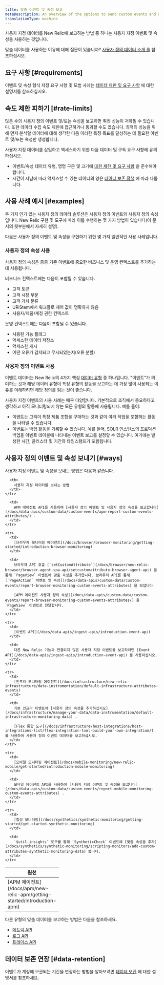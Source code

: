 ```yaml
---
title: 맞춤 이벤트 및 속성 보고
metaDescription: An overview of the options to send custom events and attributes to New Relic.
translationType: machine
---
```


사용자 지정 데이터를 New Relic에 보고하는 방법 중 하나는 사용자 지정 이벤트 및 속성을 사용하는 것입니다.

맞춤 데이터를 사용하는 이유에 대해 질문이 있습니까? [사용자 정의 데이터 소개 를](/docs/data-apis/custom-data/intro-custom-data) 참조하십시오.

## 요구 사항 [#requirements]

이벤트 및 속성 형식 지정 요구 사항 및 모범 사례는 [데이터 제한 및 요구 사항](/docs/data-apis/custom-data/custom-events/data-requirements-limits-custom-event-data) 에 대한 설명서를 참조하십시오.

## 속도 제한 피하기 [#rate-limits]

많은 수의 사용자 정의 이벤트 및/또는 속성을 보고하면 쿼리 성능이 저하될 수 있습니다. 또한 데이터 수집 속도 제한에 접근하거나 통과할 수도 있습니다. 최적의 성능을 위해 먼저 분석할 데이터에 대해 생각한 다음 이러한 특정 목표를 달성하는 데 필요한 이벤트 및/또는 속성만 생성합니다.

사용자 지정 데이터를 삽입하고 액세스하기 위한 다음 데이터 및 구독 요구 사항에 유의하십시오.

* 이벤트/속성 데이터 유형, 명명 구문 및 크기에 [대한 제한 및 요구 사항](/docs/data-apis/custom-data/custom-events/data-requirements-limits-custom-event-data) 을 준수해야 합니다.
* 시간이 지남에 따라 액세스할 수 있는 데이터의 양은 [데이터 보존 정책](/docs/accounts/original-accounts-billing/original-data-retention/event-data-retention-original-pricing-plan) 에 따라 다릅니다.

## 사용 사례 예시 [#examples]

두 가지 인기 있는 사용자 정의 데이터 솔루션은 사용자 정의 이벤트와 사용자 정의 속성입니다. New Relic 구현 및 도구에 따라 이를 수행하는 몇 가지 방법이 있습니다(이 문서의 뒷부분에서 자세히 설명).

다음은 사용자 정의 이벤트 및 속성을 구현하기 위한 몇 가지 일반적인 사용 사례입니다.

### 사용자 정의 속성 사용

사용자 정의 속성은 종종 기존 이벤트에 중요한 비즈니스 및 운영 컨텍스트를 추가하는 데 사용됩니다.

비즈니스 컨텍스트에는 다음이 포함될 수 있습니다.

* 고객 토큰
* 고객 시장 부문
* 고객 가치 분류
* URIStem에서 워크플로 제어 값이 명확하지 않음
* 사용자/제품/계정 권한 컨텍스트

운영 컨텍스트에는 다음이 포함될 수 있습니다.

* 사용된 기능 플래그
* 액세스한 데이터 저장소
* 액세스한 캐시
* 어떤 오류가 감지되고 무시되었는지(오류 분할)

### 사용자 정의 이벤트 사용

이벤트 데이터는 New Relic의 4가지 핵심 [데이터 유형](/docs/data-apis/understand-data/new-relic-data-types/#event-data) 중 하나입니다. "이벤트"가 의미하는 것과 해당 데이터 유형이 특정 유형의 활동을 보고하는 데 가장 많이 사용되는 이유를 이해하려면 해당 정의를 읽는 것이 좋습니다.

사용자 지정 이벤트의 사용 사례는 매우 다양합니다. 기본적으로 조직에서 중요하다고 생각하고 아직 모니터링되지 않는 모든 유형의 활동에 사용됩니다. 예를 들어:

* 이벤트는 고객이 특정 제품 조합을 구매하는 것과 같이 여러 작업을 포함하는 활동을 나타낼 수 있습니다.
* 이벤트는 백업 활동을 기록할 수 있습니다. 예를 들어, SOLR 인스턴스의 프로덕션 백업을 이벤트 테이블에 나타내는 이벤트 보고를 설정할 수 있습니다. 여기에는 발생한 시간, 클러스터 및 기간의 타임스탬프가 포함됩니다.

## 사용자 정의 이벤트 및 속성 보내기 [#ways]

사용자 지정 이벤트 및 속성을 보내는 방법은 다음과 같습니다.

<table>
  <thead>
    <tr>
      <th width="150px">
        원천
      </th>

      <th>
        사용자 지정 데이터를 보내는 방법
      </th>
    </tr>
  </thead>

  <tbody>
    <tr>
      <td>
        [APM 에이전트](/docs/apm/new-relic-apm/getting-started/introduction-apm)
      </td>

      <td>
        APM 에이전트 API를 사용하여 [사용자 정의 이벤트 및 사용자 정의 속성을 보고합니다](/docs/data-apis/custom-data/custom-events/apm-report-custom-events-attributes/) .
      </td>
    </tr>

    <tr>
      <td>
        [브라우저 모니터링 에이전트](/docs/browser/browser-monitoring/getting-started/introduction-browser-monitoring)
      </td>

      <td>
        브라우저 API 호출 [`setCustomAttribute`](/docs/browser/new-relic-browser/browser-agent-spa-api/setcustomattribute-browser-agent-api) 을 통해 `PageView` 이벤트에 맞춤 속성을 추가합니다. 브라우저 API를 통해 [`PageAction` 이벤트 및 속성](/docs/data-apis/custom-data/custom-events/report-browser-monitoring-custom-events-attributes) 을 보냅니다.

        [APM 에이전트 사용자 정의 속성](/docs/data-apis/custom-data/custom-events/report-browser-monitoring-custom-events-attributes/) 을 `PageView` 이벤트로 전달합니다.
      </td>
    </tr>

    <tr>
      <td>
        [이벤트 API](/docs/data-apis/ingest-apis/introduction-event-api)
      </td>

      <td>
        다른 New Relic 기능과 연결되지 않은 사용자 지정 이벤트를 보고하려면 [Event API](/docs/data-apis/ingest-apis/introduction-event-api) 를 사용하십시오.
      </td>
    </tr>

    <tr>
      <td>
        [인프라 모니터링 에이전트](/docs/infrastructure/new-relic-infrastructure/data-instrumentation/default-infrastructure-attributes-events)
      </td>

      <td>
        기본 인프라 이벤트에 [사용자 정의 속성을 추가하십시오](/docs/infrastructure/manage-your-data/data-instrumentation/default-infrastructure-monitoring-data) .

        [Flex 통합 도구](/docs/infrastructure/host-integrations/host-integrations-list/flex-integration-tool-build-your-own-integration/) 를 사용하여 사용자 정의 이벤트 데이터를 보고하십시오.
      </td>
    </tr>

    <tr>
      <td>
        [모바일 모니터링 에이전트](/docs/mobile-monitoring/new-relic-mobile/get-started/introduction-mobile-monitoring)
      </td>

      <td>
        모바일 에이전트 API를 사용하여 [사용자 지정 이벤트 및 속성을 보냅니다](/docs/data-apis/custom-data/custom-events/report-mobile-monitoring-custom-events-attributes) .
      </td>
    </tr>

    <tr>
      <td>
        [합성 모니터링](/docs/synthetics/synthetic-monitoring/getting-started/get-started-synthetic-monitoring)
      </td>

      <td>
        `$util.insights` 도구를 통해 `SyntheticCheck` 이벤트에 [맞춤 속성을 추가](/docs/synthetics/synthetic-monitoring/scripting-monitors/add-custom-attributes-synthetic-monitoring-data) 합니다.
      </td>
    </tr>
  </tbody>
</table>

다른 유형의 맞춤 데이터를 보고하는 방법은 다음을 참조하세요.

* [메트릭 API](/docs/data-apis/ingest-apis/metric-api/introduction-metric-api)
* [로그 API](/docs/logs/log-api/introduction-log-api)
* [트레이스 API](/docs/distributed-tracing/trace-api/introduction-trace-api)

## 데이터 보존 연장 [#data-retention]

이벤트가 계정에 보관되는 기간을 연장하는 방법을 알아보려면 [데이터 보관](/docs/data-apis/manage-data/manage-data-retention/) 에 대한 설명서를 참조하세요.